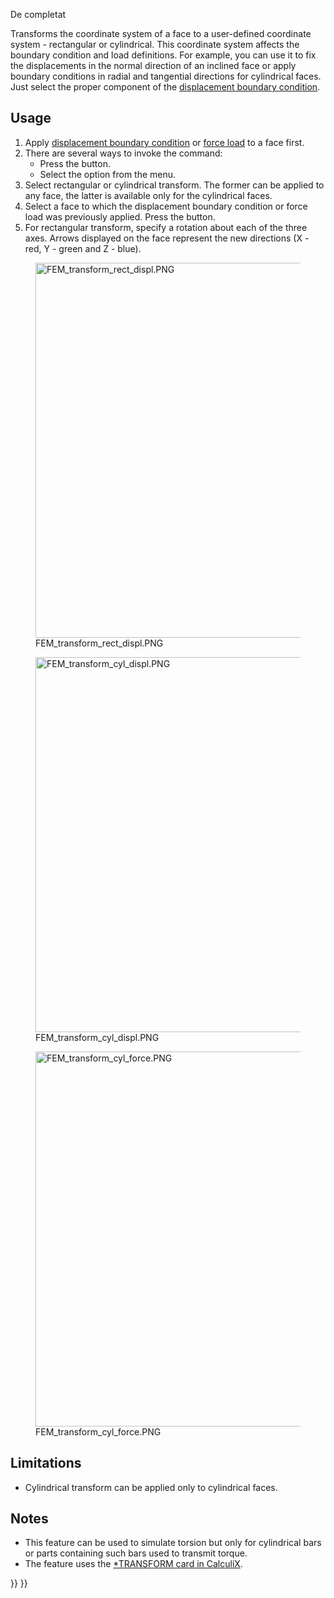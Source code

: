 <languages/>

{{Docnav
|[[FEM_ConstraintSectionPrint|Constraint section print]]
|[[FEM_ConstraintFixed|Constraint fixed]]
|[[FEM_Workbench|FEM]]
|IconL=FEM_ConstraintSectionPrint.svg
|IconR=FEM_ConstraintFixed.svg
|IconC=Workbench_FEM.svg
}}

<div class="mw-translate-fuzzy">
{{GuiCommand|Name=FEM ConstraintTransform|MenuLocation= Model → Mechanical constraints → Constraint transform||Workbenches=[[FEM_Workbench|FEM]]|Shortcut=|SeeAlso=[[FEM_tutorial|FEM tutorial]]}}
</div>

<span id="Description"></span>
<div class="mw-translate-fuzzy">
De completat
</div>

Transforms the coordinate system of a face to a user-defined coordinate system - rectangular or cylindrical. This coordinate system affects the boundary condition and load definitions. For example, you can use it to fix the displacements in the normal direction of an inclined face or apply boundary conditions in radial and tangential directions for cylindrical faces. Just select the proper component of the [[FEM_ConstraintDisplacement|displacement boundary condition]].

==Usage==

# Apply [[FEM_ConstraintDisplacement|displacement boundary condition]] or [[FEM_ConstraintForce|force load]] to a face first.
# There are several ways to invoke the command:
#* Press the {{Button|[[Image:FEM_ConstraintTransform.svg|16px]] [[FEM_ConstraintTransform|Local coordinate system]]}} button.
#* Select the {{MenuCommand|Model → Geometrical analysis features → [[Image:FEM_ConstraintTransform.svg|16px]] Local coordinate system}} option from the menu.
# Select rectangular or cylindrical transform. The former can be applied to any face, the latter is available only for the cylindrical faces.
# Select a face to which the displacement boundary condition or force load was previously applied. Press the {{Button|Add}} button.
# For rectangular transform, specify a rotation about each of the three axes. Arrows displayed on the face represent the new directions (X - red, Y - green and Z - blue).

[[Image:FEM_transform_rect_displ.PNG|600px]]

{{Caption|Rectangular local coordinate system defined for an inclined face. Long thin arrows indicate the global coordinate system, short thick ones represent the local one. Displacement boundary condition with fixed Z displacement (blue axis - perpendicular to the face in the local coordinate system) was applied first (hidden in the picture). This simulates roller support with the part being able to slide along that face.}}

[[Image:FEM_transform_cyl_displ.PNG|600px]]

{{Caption|Cylindrical transformation for a cylindrical face. Global X direction (red) always becomes the local radial direction. Fixing it via displacement boundary condition prevents radial expansion but not rotation around the hole. That would require fixing the tangential direction (Y in global axes). The third direction (global Z) is axial.}}

[[Image:FEM_transform_cyl_force.PNG|600px]]

{{Caption|Cylindrical transformation for a cylindrical face. Force (purple arrows) applied in the global Y direction becomes force applied in the tangential direction - torque. The shaft is twisted.}}

==Limitations== 

* Cylindrical transform can be applied only to cylindrical faces.

==Notes== 

* This feature can be used to simulate torsion but only for cylindrical bars or parts containing such bars used to transmit torque.
* The feature uses the [https://web.mit.edu/calculix_v2.7/CalculiX/ccx_2.7/doc/ccx/node253.html *TRANSFORM card in CalculiX].


{{Docnav
|[[FEM_ConstraintSectionPrint|Constraint section print]]
|[[FEM_ConstraintFixed|Constraint fixed]]
|[[FEM_Workbench|FEM]]
|IconL=FEM_ConstraintSectionPrint.svg
|IconR=FEM_ConstraintFixed.svg
|IconC=Workbench_FEM.svg
}}

{{FEM_Tools_navi{{#translation:}}}}
{{Userdocnavi{{#translation:}}}}